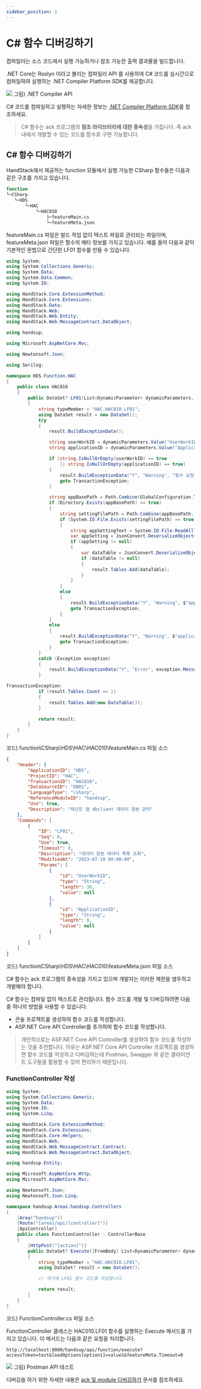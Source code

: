 ```yaml
---
sidebar_position: 2
---
```


# C# 함수 디버깅하기

컴파일러는 소스 코드에서 실행 가능하거나 참조 가능한 출력 결과물을 빌드합니다.

.NET Core는 Roslyn 이라고 불리는 컴파일러 API 를 사용하여 C# 코드를 실시간으로 컴파일하여 실행하는 .NET Compiler Platform SDK를 제공합니다.

![](img/compiler-pipeline-api.png)
그림) .NET Compiler API

C# 코드를 컴파일하고 실행하는 자세한 정보는 [.NET Compiler Platform SDK](https://learn.microsoft.com/ko-kr/dotnet/csharp/roslyn-sdk/)를 참조하세요.

> C# 함수는 ack 프로그램의 **참조 라이브러리에 대한 종속성**을 가집니다. 즉 ack 내에서 개발할 수 있는 코드를 함수로 구현 가능합니다.

## C# 함수 디버깅하기

HandStack에서 제공하는 function 모듈에서 실행 가능한 CSharp 함수들은 다음과 같은 구조를 가지고 있습니다.

```bash
function
└─CSharp
   └─HDS
       └─HAC
           └─HAC010
               ├─featureMain.cs
               └─featureMeta.json
```

featureMain.cs 파일은 빌드 작업 없이 텍스트 파일로 관리되는 파일이며, featureMeta.json 파일은 함수의 메타 정보를 가지고 있습니다. 예를 들어 다음과 같이 기본적인 문법으로 간단한 LF01 함수를 만들 수 있습니다.

```csharp
using System;
using System.Collections.Generic;
using System.Data;
using System.Data.Common;
using System.IO;

using HandStack.Core.ExtensionMethod;
using HandStack.Core.Extensions;
using HandStack.Data;
using HandStack.Web;
using HandStack.Web.Entity;
using HandStack.Web.MessageContract.DataObject;

using handsup;

using Microsoft.AspNetCore.Mvc;

using Newtonsoft.Json;

using Serilog;

namespace HDS.Function.HAC
{
    public class HAC010
    {
        public DataSet? LF01(List<DynamicParameter> dynamicParameters, DataContext dataContext)
        {
            string typeMember = "HAC.HAC010.LF01";
            using DataSet result = new DataSet();
            try
            {
                result.BuildExceptionData();

                string userWorkID = dynamicParameters.Value("UserWorkID").ToStringSafe();
                string applicationID = dynamicParameters.Value("ApplicationID").ToStringSafe();

                if (string.IsNullOrEmpty(userWorkID) == true
                    || string.IsNullOrEmpty(applicationID) == true)
                {
                    result.BuildExceptionData("Y", "Warning", "필수 요청 정보 확인 필요", typeMember);
                    goto TransactionException;
                }

                string appBasePath = Path.Combine(GlobalConfiguration.TenantAppBasePath, userWorkID, applicationID);
                if (Directory.Exists(appBasePath) == true)
                {
                    string settingFilePath = Path.Combine(appBasePath, "settings.json");
                    if (System.IO.File.Exists(settingFilePath) == true)
                    {
                        string appSettingText = System.IO.File.ReadAllText(settingFilePath);
                        var appSetting = JsonConvert.DeserializeObject<AppSettings>(appSettingText);
                        if (appSetting != null)
                        {
                            var dataTable = JsonConvert.DeserializeObject<DataTable>(JsonConvert.SerializeObject(appSetting.DataSource == null ? "[]" : appSetting.DataSource));
                            if (dataTable != null)
                            {
                                result.Tables.Add(dataTable);
                            }
                        }
                    }
                    else
                    {
                        result.BuildExceptionData("Y", "Warning", $"applicationID: {applicationID}의 앱 환경설정 파일 확인 필요", typeMember);
                        goto TransactionException;
                    }
                }
                else
                {
                    result.BuildExceptionData("Y", "Warning", $"applicationID: {applicationID} 확인 필요", typeMember);
                    goto TransactionException;
                }
            }
            catch (Exception exception)
            {
                result.BuildExceptionData("Y", "Error", exception.Message, typeMember, exception.StackTrace);
            }

TransactionException:
            if (result.Tables.Count == 1)
            {
                result.Tables.Add(new DataTable());
            }

            return result;
        }
    }
}
```
코드) function\CSharp\HDS\HAC\HAC010\featureMain.cs 파일 소스

```json
{
    "Header": {
        "ApplicationID": "HDS",
        "ProjectID": "HAC",
        "TransactionID": "HAC010",
        "DataSourceID": "DB01",
        "LanguageType": "csharp",
        "ReferenceModuleID": "handsup",
        "Use": true,
        "Description": "태넌트 앱 dbclient 데이터 원본 관리"
    },
    "Commands": [
        {
            "ID": "LF01",
            "Seq": 0,
            "Use": true,
            "Timeout": 0,
            "Description": "데이터 원본 데이터 목록 조회",
            "ModifiedAt": "2023-07-10 00:00:00",
            "Params": [
                {
                    "id": "UserWorkID",
                    "type": "String",
                    "length": 36,
                    "value": null
                },
                {
                    "id": "ApplicationID",
                    "type": "String",
                    "length": 0,
                    "value": null
                }
            ]
        }
    ]
}
```
코드) function\CSharp\HDS\HAC\HAC010\featureMeta.json 파일 소스

C# 함수는 ack 프로그램의 종속성을 가지고 있으며 개발자는 이러한 제한을 염두하고 개발해야 합니다.

C# 함수는 컴파일 없이 텍스트로 관리됩니다. 함수 코드를 개발 및 디버깅하려면 다음중 하나의 방법을 사용할 수 있습니다.

* 콘솔 프로젝트를 생성하여 함수 코드를 작성합니다.
* ASP.NET Core API Controller를 추가하여 함수 코드를 작성합니다.

> 개인적으로는 ASP.NET Core API Controller를 생성하여 함수 코드를 작성하는 것을 추천합니다. 이유는 ASP.NET Core API Controller 프로젝트를 생성하면 함수 코드를 작성하고 디버깅하는데 Postman, Swagger 와 같은 클라이언트 도구들을 활용할 수 있어 편리하기 때문입니다.

### FunctionController 작성

```csharp
using System;
using System.Collections.Generic;
using System.Data;
using System.IO;
using System.Linq;

using HandStack.Core.ExtensionMethod;
using HandStack.Core.Extensions;
using HandStack.Core.Helpers;
using HandStack.Web;
using HandStack.Web.MessageContract.Contract;
using HandStack.Web.MessageContract.DataObject;

using handsup.Entity;

using Microsoft.AspNetCore.Http;
using Microsoft.AspNetCore.Mvc;

using Newtonsoft.Json;
using Newtonsoft.Json.Linq;

namespace handsup.Areas.handsup.Controllers
{
    [Area("handsup")]
    [Route("[area]/api/[controller]")]
    [ApiController]
    public class FunctionController : ControllerBase
    {
        [HttpPost("[action]")]
        public DataSet? Execute([FromBody] List<DynamicParameter> dynamicParameters, [FromQuery] DataContext dataContext)
        {
            string typeMember = "HAC.HAC010.LF01";
            using DataSet? result = new DataSet();

            // 여기에 LF01 함수 코드를 작성합니다.

            return result;
        }
    }
}
```
코드) FunctionController.cs 파일 소스

FunctionController 클래스는 HAC010.LF01 함수를 실행하는 Execute 메서드를 가지고 있습니다. 이 메서드는 다음과 같은 요청을 처리합니다.

```http
http://localhost:8000/handsup/api/function/execute?accessToken=test&loadOptions[option1]=value1&featureMeta.Timeout=0
```

![](img/postman-apitest.png)
그림) Postman API 테스트

디버깅을 하기 위한 자세한 내용은 [ack 및 module 디버깅하기](/docs/startup/handsonlab/debugging/ack-및-module-디버깅하기) 문서를 참조하세요.
